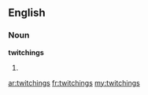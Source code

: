==English==

===Noun===
'''twitchings'''

# {{plural of|[[twitching]]}}

[[ar:twitchings]]
[[fr:twitchings]]
[[my:twitchings]]